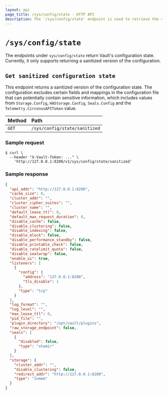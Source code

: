 ```yaml
---
layout: api
page_title: /sys/config/state - HTTP API
description: The '/sys/config/state' endpoint is used to retrieve the configuration state.
---
```


# `/sys/config/state`

The endpoints under `sys/config/state` return Vault's configuration state.
Currently, it only supports returning a sanitized version of the configuration.

## `Get sanitized configuration state`

This endpoint returns a sanitized version of the configuration state. The
configuration excludes certain fields and mappings in the configuration file
that can potentially contain sensitive information, which includes values from
`Storage.Config`, `HAStorage.Config`, `Seals.Config` and the
`Telemetry.CirconusAPIToken` value.

| Method | Path                          |
| :----- | :---------------------------- |
| `GET`  | `/sys/config/state/sanitized` |

### Sample request

```shell-session
$ curl \
  --header "X-Vault-Token: ..." \
    'http://127.0.0.1:8200/v1/sys/config/state/sanitized'
```

### Sample response

```json
{
  "api_addr": "http://127.0.0.1:8200",
  "cache_size": 0,
  "cluster_addr": "",
  "cluster_cipher_suites": "",
  "cluster_name": "",
  "default_lease_ttl": 0,
  "default_max_request_duration": 0,
  "disable_cache": false,
  "disable_clustering": false,
  "disable_indexing": false,
  "disable_mlock": false,
  "disable_performance_standby": false,
  "disable_printable_check": false,
  "disable_ratelimit_quota": false,
  "disable_sealwrap": false,
  "enable_ui": true,
  "listeners": [
    {
      "config": {
        "address": "127.0.0.1:8200",
        "tls_disable": 1
      },
      "type": "tcp"
    }
  ],
  "log_format": "",
  "log_level": "",
  "max_lease_ttl": 0,
  "pid_file": "",
  "plugin_directory": "/opt/vault/plugins",
  "raw_storage_endpoint": false,
  "seals": [
    {
      "disabled": false,
      "type": "shamir"
    }
  ],
  "storage": {
    "cluster_addr": "",
    "disable_clustering": false,
    "redirect_addr": "http://127.0.0.1:8200",
    "type": "inmem"
  }
}
```
